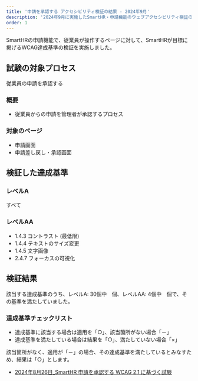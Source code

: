 ```yaml
---
title: '申請を承認する アクセシビリティ検証の結果 - 2024年9月'
description: '2024年9月に実施したSmartHR・申請機能のウェブアクセシビリティ検証の結果を公開しています。'
order: 1
---
```

SmartHRの申請機能で、従業員が操作するページに対して、SmartHRが目標に掲げるWCAG達成基準の検証を実施しました。

## 試験の対象プロセス
従業員の申請を承認する

### 概要
- 従業員からの申請を管理者が承認するプロセス


### 対象のページ

* 申請画面
* 申請差し戻し・承認画面

## 検証した達成基準

### レベルA

すべて

### レベルAA

- 1.4.3 コントラスト (最低限)
- 1.4.4 テキストのサイズ変更
- 1.4.5 文字画像
- 2.4.7 フォーカスの可視化

## 検証結果

該当する達成基準のうち、レベルA: 30個中　個、レベルAA: 4個中　個で、その基準を満たしていました。

### 達成基準チェックリスト

- 達成基準に該当する場合は適用を「○」、該当箇所がない場合「－」
- 達成基準を満たしている場合は結果を「○」、満たしていない場合「×」

該当箇所がなく、適用が「－」の場合、その達成基準を満たしているとみなすため、結果は「○」とします。

* [2024年8月26日_SmartHR  申請を承認する WCAG 2.1 に基づく試験](https://docs.google.com/spreadsheets/d/1qAjdOX38cjgHoPHzYItYVHqn3dLgyy5Q3qvsTLPaX6g/edit?usp=sharing)


